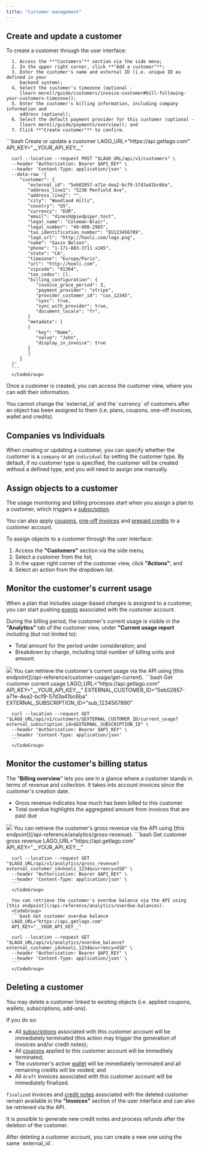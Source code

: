 ```yaml
---
title: "Customer management"
---
```


## Create and update a customer[](#create-and-update-a-customer "Direct link to heading")
<Tabs>
  <Tab title="Dashboard">
      To create a customer through the user interface:

      1. Access the **"Customers"** section via the side menu;
      2. In the upper right corner, click **"Add a customer"**;
      3. Enter the customer's name and external ID (i.e. unique ID as defined in your
         backend system);
      4. Select the customer's timezone (optional -
         [learn more](/guide/customers/invoice-customer#bill-following-your-customers-timezone));
      5. Enter the customer's billing information, including company information and
         address (optional);
      6. Select the default payment provider for this customer (optional -
         [learn more](/guide/payments/overview)); and
      7. Click **"Create customer"** to confirm.

  </Tab>
  <Tab title="API">
      <CodeGroup>
      ```bash Create or update a customer
      LAGO_URL="https://api.getlago.com"
      API_KEY="__YOUR_API_KEY__"

      curl --location --request POST "$LAGO_URL/api/v1/customers" \
      --header "Authorization: Bearer $API_KEY" \
      --header 'Content-Type: application/json' \
      --data-raw '{
         "customer": {
            "external_id": "5eb02857-a71e-4ea2-bcf9-57d3a41bc6ba",
            "address_line1": "5230 Penfield Ave",
            "address_line2": "",
            "city": "Woodland Hills",
            "country": "US",
            "currency": "EUR",
            "email": "dinesh@piedpiper.test",
            "legal_name": "Coleman-Blair",
            "legal_number": "49-008-2965",
            "tax_identification_number": "EU123456789",
            "logo_url": "http://hooli.com/logo.png",
            "name": "Gavin Belson",
            "phone": "1-171-883-3711 x245",
            "state": "CA",
            "timezone": "Europe/Paris",
            "url": "http://hooli.com",
            "zipcode": "91364",
            "tax_codes": [],
            "billing_configuration": {
               "invoice_grace_period": 3,
               "payment_provider": "stripe",
               "provider_customer_id": "cus_12345",
               "sync": true,
               "sync_with_provider": true,
               "document_locale": "fr",
            }
            "metadata": [
            {
               "key": "Name",
               "value": "John",
               "display_in_invoice": true
            }
            ]
         }
      }'
      ```
      </CodeGroup>
  </Tab>
</Tabs>

Once a customer is created, you can access the customer view, where you can edit their information.

<Warning>
  You cannot change the `external_id` and the `currency` of customers after an object has been
  assigned to them (i.e. plans, coupons, one-off invoices, wallet and credits).
</Warning>

## Companies vs Individuals
When creating or updating a customer, you can specify whether the customer is a `company` or an `individual` by setting the customer type. 
By default, if no customer type is specified, the customer will be created without a defined type, and you will need to assign one manually.

## Assign objects to a customer[](#assign-objects-to-a-customer "Direct link to heading")

The usage monitoring and billing processes start when you assign a plan to a
customer, which triggers a [subscription](/guide/subscriptions/assign-plan).

You can also apply [coupons](/guide/coupons), [one-off invoices](/guide/one-off-invoices/create-one-off-invoices) and
[prepaid credits](/guide/wallet-and-prepaid-credits) to a customer account.

To assign objects to a customer through the user interface:

1. Access the **"Customers"** section via the side menu;
2. Select a customer from the list;
3. In the upper right corner of the customer view, click **"Actions"**; and
4. Select an action from the dropdown list.

## Monitor the customer's current usage[](#monitor-the-customers-current-usage "Direct link to heading")

When a plan that includes usage-based charges is assigned to a customer, you can
start pushing [events](/guide/events/ingesting-usage) associated with the customer account.

During the billing period, the customer's current usage is visible in the
**"Analytics"** tab of the customer view, under **"Current usage report** including (but not limited to):

- Total amount for the period under consideration; and
- Breakdown by charge, including total number of billing units and amount.

<Tabs>
  <Tab title="Dashboard">
   <Frame caption="Fetch customer's current usage">
      <img src="/guide/images/customer-current-usage.png" />
    </Frame>
  </Tab>
  <Tab title="API">
   You can retrieve the customer's current usage via the API using [this endpoint](/api-reference/customer-usage/get-current).
      <CodeGroup>
      ```bash Get customer current usage
      LAGO_URL="https://api.getlago.com"
      API_KEY="__YOUR_API_KEY__"
      EXTERNAL_CUSTOMER_ID="5eb02857-a71e-4ea2-bcf9-57d3a41bc6ba"
      EXTERNAL_SUBSCRIPTION_ID="sub_1234567890"

      curl --location --request GET "$LAGO_URL/api/v1/customers/$EXTERNAL_CUSTOMER_ID/current_usage?external_subscription_id=$EXTERNAL_SUBSCRIPTION_ID" \
      --header "Authorization: Bearer $API_KEY" \
      --header 'Content-Type: application/json'
      ```
      </CodeGroup>
  </Tab>
</Tabs>


## Monitor the customer's billing status[](#monitor-the-customers-overdue-balance "Direct link to heading")

The "**Billing overview**" lets you see in a glance where a customer stands in terms of revenue and collection. It takes into account invoices since the customer's creation date.

- Gross revenue indicates how much has been billed to this customer
- Total overdue highlights the aggregated amount from invoices that are past due

<Tabs>
  <Tab title="Dashboard">
   <Frame caption="Check a customer's billing status">
      <img src="/guide/images/customer-billing-overview.png" />
    </Frame>
  </Tab>
  <Tab title="API">
   You can retrieve the customer's gross revenue via the API using [this endpoint](/api-reference/analytics/gross-revenue).
      <CodeGroup>
      ```bash Get customer gross revenue
      LAGO_URL="https://api.getlago.com"
      API_KEY="__YOUR_API_KEY__"

      curl --location --request GET "$LAGO_URL/api/v1/analytics/gross_revenue?external_customer_id=hooli_1234&currency=USD" \
      --header "Authorization: Bearer $API_KEY" \
      --header 'Content-Type: application/json' \  
      ```
      </CodeGroup>

      You can retrieve the customer's overdue balance via the API using [this endpoint](/api-reference/analytics/overdue-balances).
      <CodeGroup>
      ```bash Get customer overdue balance
      LAGO_URL="https://api.getlago.com"
      API_KEY="__YOUR_API_KEY__"

      curl --location --request GET "$LAGO_URL/api/v1/analytics/overdue_balance?external_customer_id=hooli_1234&currency=USD" \
      --header "Authorization: Bearer $API_KEY" \
      --header 'Content-Type: application/json' \  
      ```
      </CodeGroup>
  </Tab>
</Tabs>


## Deleting a customer
You may delete a customer linked to existing objects (i.e. applied coupons, wallets, subscriptions, add-ons).

If you do so:
- All [subscriptions](/guide/subscriptions/assign-plan) associated with this customer account will be immediately terminated (this action may trigger the generation of invoices and/or credit notes);
- All [coupons](/guide/coupons) applied to this customer account will be immeditely terminated;
- The customer's active [wallet](/guide/wallet-and-prepaid-credits) will be immediately terminated and all remaining credits will be voided; and
- All `draft` invoices associated with this customer account will be immediately finalized.

`finalized` invoices and [credit notes](/guide/credit-notes) associated with the deleted customer remain available in the **"Invoices"** section of the user interface and can also be retrieved via the API.

It is possible to generate new credit notes and process refunds after the deletion of the customer.

<Info>
After deleting a customer account, you can create a new one using the same `external_id`.
</Info>